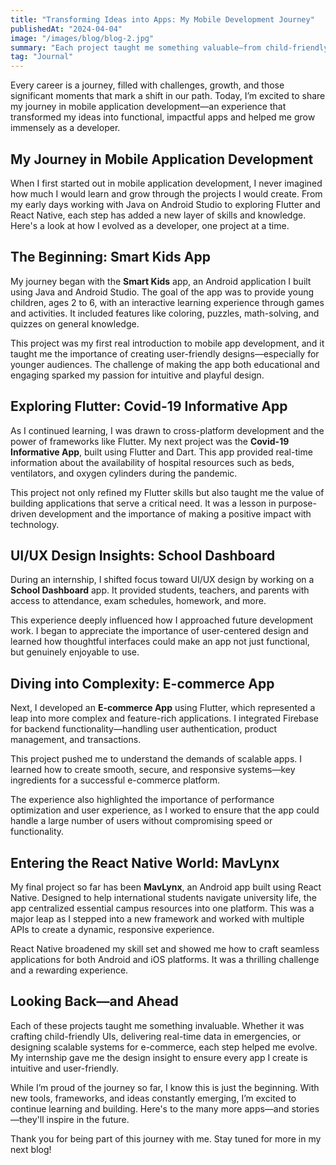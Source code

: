 ```yaml
---
title: "Transforming Ideas into Apps: My Mobile Development Journey"
publishedAt: "2024-04-04"
image: "/images/blog/blog-2.jpg"
summary: "Each project taught me something valuable—from child-friendly design to real-time applications during a crisis. Here's how my journey unfolded."
tag: "Journal"
---
```


Every career is a journey, filled with challenges, growth, and those significant moments that mark a shift in our path. Today, I’m excited to share my journey in mobile application development—an experience that transformed my ideas into functional, impactful apps and helped me grow immensely as a developer.

## My Journey in Mobile Application Development

When I first started out in mobile application development, I never imagined how much I would learn and grow through the projects I would create. From my early days working with Java on Android Studio to exploring Flutter and React Native, each step has added a new layer of skills and knowledge. Here's a look at how I evolved as a developer, one project at a time.

## The Beginning: Smart Kids App

My journey began with the **Smart Kids** app, an Android application I built using Java and Android Studio. The goal of the app was to provide young children, ages 2 to 6, with an interactive learning experience through games and activities. It included features like coloring, puzzles, math-solving, and quizzes on general knowledge.

This project was my first real introduction to mobile app development, and it taught me the importance of creating user-friendly designs—especially for younger audiences. The challenge of making the app both educational and engaging sparked my passion for intuitive and playful design.

## Exploring Flutter: Covid-19 Informative App

As I continued learning, I was drawn to cross-platform development and the power of frameworks like Flutter. My next project was the **Covid-19 Informative App**, built using Flutter and Dart. This app provided real-time information about the availability of hospital resources such as beds, ventilators, and oxygen cylinders during the pandemic.

This project not only refined my Flutter skills but also taught me the value of building applications that serve a critical need. It was a lesson in purpose-driven development and the importance of making a positive impact with technology.

## UI/UX Design Insights: School Dashboard

During an internship, I shifted focus toward UI/UX design by working on a **School Dashboard** app. It provided students, teachers, and parents with access to attendance, exam schedules, homework, and more.

This experience deeply influenced how I approached future development work. I began to appreciate the importance of user-centered design and learned how thoughtful interfaces could make an app not just functional, but genuinely enjoyable to use.

## Diving into Complexity: E-commerce App

Next, I developed an **E-commerce App** using Flutter, which represented a leap into more complex and feature-rich applications. I integrated Firebase for backend functionality—handling user authentication, product management, and transactions.

This project pushed me to understand the demands of scalable apps. I learned how to create smooth, secure, and responsive systems—key ingredients for a successful e-commerce platform.

The experience also highlighted the importance of performance optimization and user experience, as I worked to ensure that the app could handle a large number of users without compromising speed or functionality.

## Entering the React Native World: MavLynx

My final project so far has been **MavLynx**, an Android app built using React Native. Designed to help international students navigate university life, the app centralized essential campus resources into one platform. This was a major leap as I stepped into a new framework and worked with multiple APIs to create a dynamic, responsive experience.

React Native broadened my skill set and showed me how to craft seamless applications for both Android and iOS platforms. It was a thrilling challenge and a rewarding experience.

## Looking Back—and Ahead

Each of these projects taught me something invaluable. Whether it was crafting child-friendly UIs, delivering real-time data in emergencies, or designing scalable systems for e-commerce, each step helped me evolve. My internship gave me the design insight to ensure every app I create is intuitive and user-friendly.

While I’m proud of the journey so far, I know this is just the beginning. With new tools, frameworks, and ideas constantly emerging, I’m excited to continue learning and building. Here's to the many more apps—and stories—they'll inspire in the future.

Thank you for being part of this journey with me. Stay tuned for more in my next blog!
